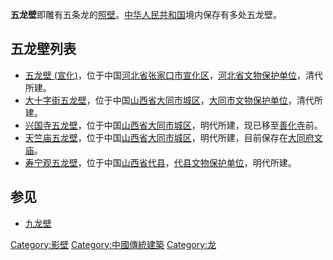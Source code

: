 '''五龙壁'''即雕有五条龙的[[照壁|照壁]]。[[中华人民共和国|中华人民共和国]]境内保存有多处五龙壁。

== 五龙壁列表 ==
* [[五龙壁_(宣化)|五龙壁 (宣化)]]，位于中国[[河北省|河北省]][[张家口市|张家口市]][[宣化区|宣化区]]，[[河北省文物保护单位|河北省文物保护单位]]，清代所建。
* [[大十字街五龙壁|大十字街五龙壁]]，位于中国[[山西省|山西省]][[大同市|大同市]][[城区_(大同市)|城区]]，[[大同市文物保护单位|大同市文物保护单位]]，清代所建。
* [[兴国寺五龙壁|兴国寺五龙壁]]，位于中国[[山西省|山西省]][[大同市|大同市]][[城区_(大同市)|城区]]，明代所建，现已移至[[善化寺|善化寺]]前。
* [[天竺庙五龙壁|天竺庙五龙壁]]，位于中国[[山西省|山西省]][[大同市|大同市]][[城区_(大同市)|城区]]，明代所建，目前保存在[[大同府文庙|大同府文庙]]。
* [[寿宁观五龙壁|寿宁观五龙壁]]，位于中国[[山西省|山西省]][[代县|代县]]，[[代县文物保护单位|代县文物保护单位]]，明代所建。

== 参见 ==
* [[九龙壁|九龙壁]]

[[Category:影壁|Category:影壁]]
[[Category:中國傳統建築|Category:中國傳統建築]]
[[Category:龙|Category:龙]]